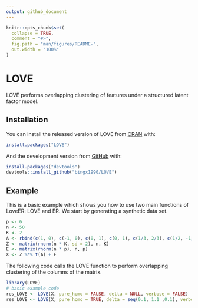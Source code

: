 ```yaml
---
output: github_document
---
```


<!-- README.md is generated from README.Rmd. Please edit that file -->

```r
knitr::opts_chunk$set(
  collapse = TRUE,
  comment = "#>",
  fig.path = "man/figures/README-",
  out.width = "100%"
)
```

# LOVE

<!-- badges: start -->
<!-- badges: end -->

LOVE performs overlapping clustering of features under a structured latent 
factor model.

## Installation

You can install the released version of LOVE from [CRAN](https://CRAN.R-project.org) with:

``` r
install.packages("LOVE")
```

And the development version from [GitHub](https://github.com/) with:

``` r
install.packages("devtools")
devtools::install_github("bingx1990/LOVE")
```
## Example

This is a basic example which shows you how to use two main functions of LoveER: 
LOVE and ER. We start by generating a synthetic data set. 

```r
p <- 6
n <- 50
K <- 2
A <- rbind(c(1, 0), c(-1, 0), c(0, 1), c(0, 1), c(1/3, 2/3), c(1/2, -1/2))
Z <- matrix(rnorm(n * K, sd = 2), n, K)
E <- matrix(rnorm(n * p), n, p)
X <- Z %*% t(A) + E
```

The following code calls the LOVE function to perform overlapping clustering of 
the columns of the \strong{X} matrix.

```r
library(LOVE)
# basic example code
res_LOVE <- LOVE(X, pure_homo = FALSE, delta = NULL, verbose = FALSE)
res_LOVE <- LOVE(X, pure_homo = TRUE, delta = seq(0.1, 1.1 ,0.1), verbose = FALSE)
```



